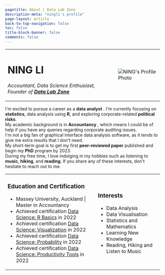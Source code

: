 ```yaml
---
pagetitle: About | Data Lab Zone
description-meta: "ningli's profile"
page-layout: article
back-to-top-navigation: false
toc: false
title-block-banner: false
comments: false
---
```


```{=html}
<!DOCTYPE html>
<html>

<head>
    <meta charset="UTF-8" />
    <meta name="viewport" content="width=device-width, initial-scale=1">
    <title>NING's Profile Page</title>
    <link rel="stylesheet" href="dlz.css">
    <link rel="stylesheet" href="https://cdnjs.cloudflare.com/ajax/libs/font-awesome/4.7.0/css/font-awesome.min.css">
<body>
    <table>
        <tr>
            <td>
                <h1>NING LI</h1>
                <a href="mailto:ln729500172@outlook.com" class="fa fa-regular fa-envelope"></a>
                <a href="https://twitter.com/ningli3739" class="fa fa-twitter"></a>
                <a href="https://github.com/NING3739/datalabzone" class="fa fa-github"></a>
                <p><em>Accountant, Data Science Enthusiast, Founder of <strong><a href="https://datalabzone.com/">Data
                                Lab
                                Zone</a></strong></em></p>
            </td>
            <td>
                <img src="https://github.com/NING3739/my-personal-website/blob/main/NING%20LI.jpeg?raw=true"
                    alt="NING's Profile Photo" class="round">
            </td>

        </tr>
    </table>


    <p>I'm excited to pursue a career as a <strong>data analyst</strong> . I'm currently focusing on
        <strong>statistics</strong>, data analysis using <strong>R</strong>,
        and exploring corporate-related <strong>political risks</strong>. <br>My academic background is in
        <strong>Accountancy</strong> , which means I could
        be of help if you have any queries regarding corporate auditing issues. <br> I'm not a big fan of graphical
        interface
        data analysis software, as it tends to give me extra results that I don't need. <br> My short-term goal is to
        get my
        first <strong>peer-reviewed paper</strong> published and begin my <strong>PhD</strong> program by 2023. <br>
        During my free time, I love indulging in
        my hobbies such as listening to <strong>music</strong>, <strong>hiking</strong>, and <strong>reading</strong>.
        If you share any of these interests, don't hesitate
        to reach out to me.
    </p>

    <table>
        <tr>
            <td>
                <h3>Education and Certification</h3>
                <ul>
                    <li>Massey University, Auckland | Master in Accountancy</li>
                    <li>Achieved certification <a
                            href="https://courses.edx.org/certificates/727b5c8746044927b64949c3c6544de4?_gl=1*y244mi*_ga*NTIzMzk2NTg5LjE2ODIzODIwMjc.*_ga_D3KS4KMDT0*MTY4MjM4MjAyNi4xLjEuMTY4MjM4MjA2Mi4wLjAuMA..">Data
                            Science: R Basics</a> in 2022 </li>
                    <li>Achieved certification <a
                            href="https://courses.edx.org/certificates/9469b06f65e04fd69cf9457ab9b5faae?_gl=1*17ocv1p*_ga*NTIzMzk2NTg5LjE2ODIzODIwMjc.*_ga_D3KS4KMDT0*MTY4MjM4MjAyNi4xLjEuMTY4MjM4MjA2Mi4wLjAuMA..">Data
                            Science: Visualization</a> in 2022</li>
                    <li>Achieved certification <a
                            href="https://courses.edx.org/certificates/c7384f60d38e42fbab723630389f0e46?_gl=1*127i4ma*_ga*NTIzMzk2NTg5LjE2ODIzODIwMjc.*_ga_D3KS4KMDT0*MTY4MjM4MjAyNi4xLjEuMTY4MjM4MjA2Mi4wLjAuMA..">Data
                            Science: Probability</a> in 2022</li>
                    <li>Achieved certification <a
                            href="https://courses.edx.org/certificates/26656df35d8c44ad8c61094b4ffb7069?_gl=1*1twwabc*_ga*NTIzMzk2NTg5LjE2ODIzODIwMjc.*_ga_D3KS4KMDT0*MTY4MjM4MjAyNi4xLjEuMTY4MjM4MjA2Mi4wLjAuMA..">Data
                            Science: Productivity Tools</a> in 2022</li>
                </ul>
            </td>
            <td>
                <h3>Interests</h3>
                <ul>
                    <li>Data Analysis</li>
                    <li>Data Visualisation</li>
                    <li>Statistics and Mathematics</li>
                    <li>Learning New Knowledge</li>
                    <li>Reading, Hiking and Listen to Music</li>
                </ul>
            </td>
        </tr>
    </table>
</body>
</body>

</html>
```